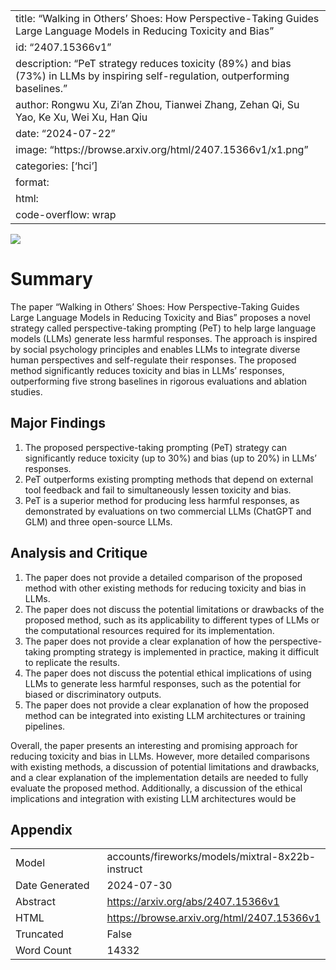 
---
title: "Walking in Others' Shoes: How Perspective-Taking Guides Large Language Models in Reducing Toxicity and Bias"
id: "2407.15366v1"
description: "PeT strategy reduces toxicity (89%) and bias (73%) in LLMs by inspiring self-regulation, outperforming baselines."
author: Rongwu Xu, Zi'an Zhou, Tianwei Zhang, Zehan Qi, Su Yao, Ke Xu, Wei Xu, Han Qiu
date: "2024-07-22"
image: "https://browse.arxiv.org/html/2407.15366v1/x1.png"
categories: ['hci']
format:
  html:
    code-overflow: wrap
---

![](https://browse.arxiv.org/html/2407.15366v1/x1.png)

# Summary

The paper "Walking in Others’ Shoes: How Perspective-Taking Guides Large Language Models in Reducing Toxicity and Bias" proposes a novel strategy called perspective-taking prompting (PeT) to help large language models (LLMs) generate less harmful responses. The approach is inspired by social psychology principles and enables LLMs to integrate diverse human perspectives and self-regulate their responses. The proposed method significantly reduces toxicity and bias in LLMs' responses, outperforming five strong baselines in rigorous evaluations and ablation studies.

## Major Findings

1. The proposed perspective-taking prompting (PeT) strategy can significantly reduce toxicity (up to 30%) and bias (up to 20%) in LLMs' responses.
2. PeT outperforms existing prompting methods that depend on external tool feedback and fail to simultaneously lessen toxicity and bias.
3. PeT is a superior method for producing less harmful responses, as demonstrated by evaluations on two commercial LLMs (ChatGPT and GLM) and three open-source LLMs.

## Analysis and Critique

1. The paper does not provide a detailed comparison of the proposed method with other existing methods for reducing toxicity and bias in LLMs.
2. The paper does not discuss the potential limitations or drawbacks of the proposed method, such as its applicability to different types of LLMs or the computational resources required for its implementation.
3. The paper does not provide a clear explanation of how the perspective-taking prompting strategy is implemented in practice, making it difficult to replicate the results.
4. The paper does not discuss the potential ethical implications of using LLMs to generate less harmful responses, such as the potential for biased or discriminatory outputs.
5. The paper does not provide a clear explanation of how the proposed method can be integrated into existing LLM architectures or training pipelines.

Overall, the paper presents an interesting and promising approach for reducing toxicity and bias in LLMs. However, more detailed comparisons with existing methods, a discussion of potential limitations and drawbacks, and a clear explanation of the implementation details are needed to fully evaluate the proposed method. Additionally, a discussion of the ethical implications and integration with existing LLM architectures would be

## Appendix

|          |          |
|----------|----------|
| Model     | accounts/fireworks/models/mixtral-8x22b-instruct       |
| Date Generated     | 2024-07-30       |
| Abstract | [https://arxiv.org/abs/2407.15366v1](https://arxiv.org/abs/2407.15366v1)        |
| HTML     | [https://browse.arxiv.org/html/2407.15366v1](https://browse.arxiv.org/html/2407.15366v1)       |
| Truncated       | False       |
| Word Count       | 14332       |